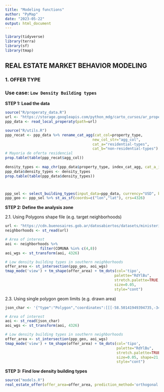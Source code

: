 ```yaml
---
title: "Modeling functions"
author: "PyMap"
date: "2023-05-22"
output: html_document
---
```


```r
library(tidyverse)
library(terra)
library(sf)
library(tmap)
```

## REAL ESTATE MARKET BEHAVIOR MODELING

### 1. OFFER TYPE

### Use case: `Low Density Building types`

**STEP 1: Load the data**

```r
source("R/properaty_data.R")
url <- "https://storage.googleapis.com/python_mdg/carto_cursos/ar_properties.csv.gz" 
ppp_data <- read_local_properaty(path=url)

source("R/utils.R")
ppp_recat <- ppp_data %>% rename_cat_agg(cat_col=property_type, 
                                        new_col_str="agg_col", 
                                        cat_a="residential-types", 
                                        cat_b="non-residential-types")
# Mayoria de oferta residencial
prop.table(table(ppp_recat$agg_col))
  
density_types <- map_chr(ppp_data$property_type, index_cat_agg, cat_a_idx=3, cat_b_idx=4)
ppp_data$density_types <- density_types
prop.table(table(ppp_data$density_types))



ppp_sel <- select_building_types(input_data=ppp_data, currency="USD", btypes=c("PH","Casa"), operation=c("Venta"))
ppp_geo <- ppp_sel %>% st_as_sf(coords=c("lon","lat"), crs=4326)
```

**STEP 2: Define the analysis zone**

2.1. Using Polygons shape file (e.g. target neighborhoods)

```r

url <- "https://cdn.buenosaires.gob.ar/datosabiertos/datasets/ministerio-de-educacion/barrios/barrios.geojson"
neighborhoods <- st_read(url)

# Area of interest
aoi <- neighborhoods %>% 
                filter(COMUNA %in% c(4,8))
aoi_wgs <- st_transform(aoi, 4326)

# Low density building types in southern neighborhoods
offer_area <- st_intersection(ppp_geo, aoi_wgs)
tmap_mode('view') + tm_shape(offer_area) + tm_dots(col='tipo', 
                                                  palette="RdYlBu", 
                                                  stretch.palette=TRUE, 
                                                  size=0.05, 
                                                  style="cont") 

```

2.3. Using single polygon geom limits (e.g. drawn area)

```r
json_char <- '{"type":"Polygon","coordinates":[[[-58.50141949394735,-34.67256921692672],[-58.4683904133488,-34.645763294241725],[-58.45627975046284,-34.64594444443433],[-58.42853532276003,-34.664419684866886],[-58.46156440335859,-34.703711150046814],[-58.50141949394735,-34.67256921692672]]]}'

# Area of interest
aoi <- st_read(json_char)
aoi_wgs <- st_transform(aoi, 4326)

# Low density building types in southern neighborhoods
offer_area <- st_intersection(ppp_geo, aoi_wgs)
tmap_mode('view') + tm_shape(offer_area) + tm_dots(col='tipo', 
                                                   palette="RdYlBu", 
                                                   stretch.palette=TRUE, 
                                                   size=0.05, shape=21, 
                                                   style="cont")
```

**STEP 3: Find low density building types**

```r
source("models.R")
real_estate_offer(offer_area=offer_area, prediction_method='orthogonal')
```



